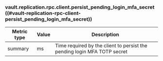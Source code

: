 ### vault.replication.rpc.client.persist_pending_login_mfa_secret ((#vault-replication-rpc-client-persist_pending_login_mfa_secret))

Metric type | Value | Description
----------- | ----- | -----------
summary     | ms    | Time required by the client to persist the pending login MFA TOTP secret